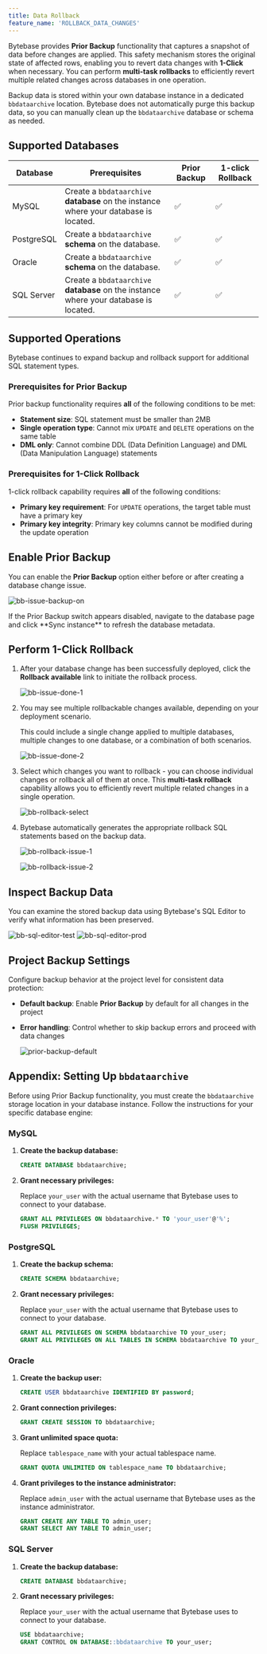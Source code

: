 ```yaml
---
title: Data Rollback
feature_name: 'ROLLBACK_DATA_CHANGES'
---
```


<Card
  title="Tutorial: Manage Database Change with 1-Click Data Rollback"
  icon="graduation-cap"
  href="/tutorials/data-rollback"
  horizontal
/>

Bytebase provides **Prior Backup** functionality that captures a snapshot of data before changes are applied. This safety mechanism stores the original state of affected rows, enabling you to revert data changes with **1-Click** when necessary. You can perform **multi-task rollbacks** to efficiently revert multiple related changes across databases in one operation.

<Info>

Backup data is stored within your own database instance in a dedicated `bbdataarchive` location. Bytebase does not automatically purge this backup data, so you can manually clean up the `bbdataarchive` database or schema as needed.

</Info>

## Supported Databases

| Database   | Prerequisites                                                                         | Prior Backup | 1-click Rollback |
| ---------- | ------------------------------------------------------------------------------------- | ------------ | ---------------- |
| MySQL      | Create a `bbdataarchive` **database** on the instance where your database is located. | ✅           | ✅               |
| PostgreSQL | Create a `bbdataarchive` **schema** on the database.                                  | ✅           | ✅               |
| Oracle     | Create a `bbdataarchive` **schema** on the database.                                  | ✅           | ✅               |
| SQL Server | Create a `bbdataarchive` **database** on the instance where your database is located. | ✅           | ✅               |

## Supported Operations

Bytebase continues to expand backup and rollback support for additional SQL statement types.

### Prerequisites for Prior Backup

Prior backup functionality requires **all** of the following conditions to be met:

- **Statement size**: SQL statement must be smaller than 2MB
- **Single operation type**: Cannot mix `UPDATE` and `DELETE` operations on the same table
- **DML only**: Cannot combine DDL (Data Definition Language) and DML (Data Manipulation Language) statements

### Prerequisites for 1-Click Rollback

1-click rollback capability requires **all** of the following conditions:

- **Primary key requirement**: For `UPDATE` operations, the target table must have a primary key
- **Primary key integrity**: Primary key columns cannot be modified during the update operation

## Enable Prior Backup

You can enable the **Prior Backup** option either before or after creating a database change issue.

   ![bb-issue-backup-on](/content/docs/change-database/rollback-data-changes/bb-issue-backup-on.webp)

<Note>
If the Prior Backup switch appears disabled, navigate to the database page and click **Sync instance** to refresh the database metadata.
</Note>

## Perform 1-Click Rollback

1. After your database change has been successfully deployed, click the **Rollback available** link to initiate the rollback process.

   ![bb-issue-done-1](/content/docs/change-database/rollback-data-changes/bb-issue-done-1.webp)

1. You may see multiple rollbackable changes available, depending on your deployment scenario.

   <Note>
   This could include a single change applied to multiple databases, multiple changes to one database, or a combination of both scenarios.
   </Note>

   ![bb-issue-done-2](/content/docs/change-database/rollback-data-changes/bb-issue-done-2.webp)

1. Select which changes you want to rollback - you can choose individual changes or rollback all of them at once. This **multi-task rollback** capability allows you to efficiently revert multiple related changes in a single operation.

   ![bb-rollback-select](/content/docs/change-database/rollback-data-changes/bb-rollback-select.webp)

1. Bytebase automatically generates the appropriate rollback SQL statements based on the backup data.

   ![bb-rollback-issue-1](/content/docs/change-database/rollback-data-changes/bb-rollback-issue-1.webp)

   ![bb-rollback-issue-2](/content/docs/change-database/rollback-data-changes/bb-rollback-issue-2.webp)

## Inspect Backup Data

You can examine the stored backup data using Bytebase's SQL Editor to verify what information has been preserved.

   ![bb-sql-editor-test](/content/docs/change-database/rollback-data-changes/bb-sql-editor-test.webp)
   ![bb-sql-editor-prod](/content/docs/change-database/rollback-data-changes/bb-sql-editor-prod.webp)

## Project Backup Settings

Configure backup behavior at the project level for consistent data protection:

- **Default backup**: Enable **Prior Backup** by default for all changes in the project
- **Error handling**: Control whether to skip backup errors and proceed with data changes

   ![prior-backup-default](/content/docs/change-database/rollback-data-changes/bb-prior-backup-default.webp)

## Appendix: Setting Up `bbdataarchive`

Before using Prior Backup functionality, you must create the `bbdataarchive` storage location in your database instance. Follow the instructions for your specific database engine:

### MySQL

1. **Create the backup database:**

   ```sql
   CREATE DATABASE bbdataarchive;
   ```

1. **Grant necessary privileges:**

   Replace `your_user` with the actual username that Bytebase uses to connect to your database.

   ```sql
   GRANT ALL PRIVILEGES ON bbdataarchive.* TO 'your_user'@'%';
   FLUSH PRIVILEGES;
   ```

### PostgreSQL

1. **Create the backup schema:**

   ```sql
   CREATE SCHEMA bbdataarchive;
   ```

1. **Grant necessary privileges:**

   Replace `your_user` with the actual username that Bytebase uses to connect to your database.

   ```sql
   GRANT ALL PRIVILEGES ON SCHEMA bbdataarchive TO your_user;
   GRANT ALL PRIVILEGES ON ALL TABLES IN SCHEMA bbdataarchive TO your_user;
   ```

### Oracle

1. **Create the backup user:**

   ```sql
   CREATE USER bbdataarchive IDENTIFIED BY password;
   ```

1. **Grant connection privileges:**

   ```sql
   GRANT CREATE SESSION TO bbdataarchive;
   ```

1. **Grant unlimited space quota:**

   Replace `tablespace_name` with your actual tablespace name.

   ```sql
   GRANT QUOTA UNLIMITED ON tablespace_name TO bbdataarchive;
   ```

1. **Grant privileges to the instance administrator:**

   Replace `admin_user` with the actual username that Bytebase uses as the instance administrator.

   ```sql
   GRANT CREATE ANY TABLE TO admin_user;
   GRANT SELECT ANY TABLE TO admin_user;
   ```

### SQL Server

1. **Create the backup database:**

   ```sql
   CREATE DATABASE bbdataarchive;
   ```

1. **Grant necessary privileges:**

   Replace `your_user` with the actual username that Bytebase uses to connect to your database.

   ```sql
   USE bbdataarchive;
   GRANT CONTROL ON DATABASE::bbdataarchive TO your_user;
   ```
